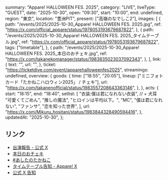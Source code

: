   summary: "Appare! HALLOWEEN FES. 2025",
  category: "LIVE",
  liveType: "GUEST",
  date: "2025-10-30",
  open: "09:30",
  start: "10:00",
  end: undefined,
  region: "東京",
  location: "豊洲PIT",
  present: ["高嶺のなでしこ2"],
  images: [
    {
      path: "/events/2025/2025-10-30_Appare! HALLOWEEN FES. 2025.jpg",
      ref: "https://x.com/official_appare/status/1978053193679687822",
    },
    {
      path: "/events/2025/2025-10-30_Appare! HALLOWEEN FES. 2025_タイムテーブル.jpg",
      ref: "https://x.com/official_appare/status/1978053193679687822",
      tags: ["timetable"],
    },
    {
      path: "/events/2025/2025-10-30_Appare! HALLOWEEN FES. 2025_本日のおチェキ.jpg",
      ref: "https://x.com/takanekomanager/status/1983835023037092343",
    },
  ],
  link: {
    text: "",
    url: "",
  },
  ticket: "https://ticketdive.com/event/apparehalloweenfes2025",
  streamings: undefined,
  overview: {
    goods: {
      time: ["18:55", "20:05"],
      lineup: ["ミニフォトカード「たかねこハロウィン2025」 / チェキ"],
      url: "https://x.com/takanenofficial/status/1983557208643363146",
    },
  },
  acts: {
    start: "18:15",
    end: "18:40",
    setlist: [
      "衣装:僕は君になれない衣装", // + 犬耳
      "可愛くてごめん",
      "推しの魔法",
      "ヒロインは平均以下。",
      "MC",
      "僕は君になれない",
      "ファンサ",
      "恋を知った世界",
    ],
    url: "https://x.com/Mikuru_hositani/status/1983844328490594416",
  },
  updatedAt: "2025-10-30",
};

## リンク

- [出演報告 - 公式 X](https://x.com/takanenofficial/status/1983864082567721382)
- [本日のおチェキ](https://x.com/takanekomanager/status/1983835023037092343)
- [#あしたのたかねこ](https://x.com/takanenofficial/status/1983557208643363146)
- [タイムテーブル告知 - Appare! X](https://x.com/official_appare/status/1978053193679687822)
- [公式 X 告知](https://x.com/takanenofficial/status/1972149270015857019)

